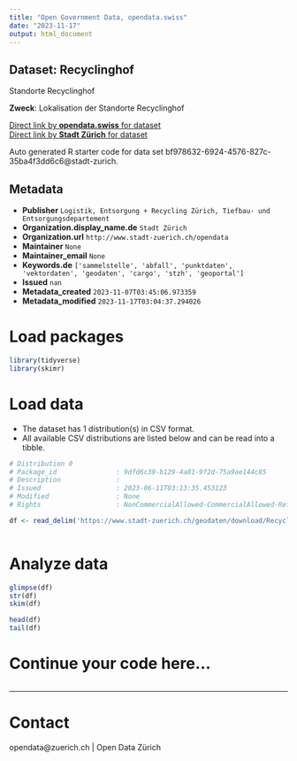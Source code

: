 ```yaml
---
title: "Open Government Data, opendata.swiss"
date: "2023-11-17"
output: html_document
---
```


## Dataset: Recyclinghof

Standorte Recyclinghof

**Zweck**: Lokalisation der Standorte Recyclinghof

[Direct link by **opendata.swiss** for dataset](https://opendata.swiss/de/dataset/recyclinghof)<br>
[Direct link by **Stadt Zürich** for dataset](https://data.stadt-zuerich.ch/dataset/geo_recyclinghof)

Auto generated R starter code for data set bf978632-6924-4576-827c-35ba4f3dd6c6@stadt-zurich.

## Metadata

- **Publisher** `Logistik, Entsorgung + Recycling Zürich, Tiefbau- und Entsorgungsdepartement`
- **Organization.display_name.de** `Stadt Zürich`
- **Organization.url** `http://www.stadt-zuerich.ch/opendata`
- **Maintainer** `None`
- **Maintainer_email** `None`
- **Keywords.de** `['sammelstelle', 'abfall', 'punktdaten', 'vektordaten', 'geodaten', 'cargo', 'stzh', 'geoportal']`
- **Issued** `nan`
- **Metadata_created** `2023-11-07T03:45:06.973359`
- **Metadata_modified** `2023-11-17T03:04:37.294026`


# Load packages

```r

library(tidyverse)
library(skimr)

```

# Load data

-   The dataset has 1 distribution(s) in CSV format.
-   All available CSV distributions are listed below and can be read into a tibble.

```r

# Distribution 0
# Package_id               : 9dfd6c39-b129-4a81-9f2d-75a9ae144c85
# Description              : 
# Issued                   : 2023-06-11T03:13:35.453123
# Modified                 : None
# Rights                   : NonCommercialAllowed-CommercialAllowed-ReferenceNotRequired

df <- read_delim('https://www.stadt-zuerich.ch/geodaten/download/Recyclinghof?format=10008')



```

# Analyze data

```r

glimpse(df)
str(df)
skim(df)

head(df)
tail(df)

```

# Continue your code here...

```r

```

------------------------------------------------------------------------

# Contact

opendata@zuerich.ch | Open Data Zürich
